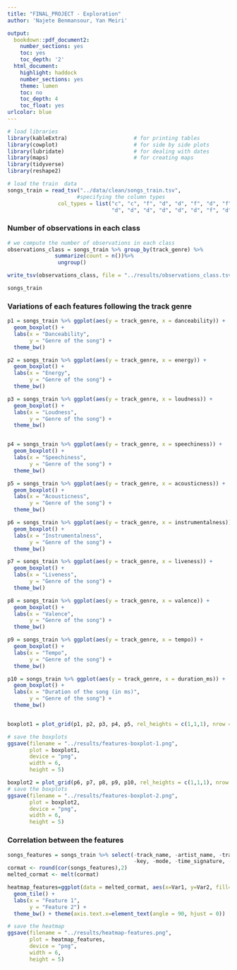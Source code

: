 ```yaml
---
title: "FINAL_PROJECT - Exploration"
author: 'Najete Benmansour, Yan Meiri'

output:
  bookdown::pdf_document2:
    number_sections: yes
    toc: yes
    toc_depth: '2'
  html_document:
    highlight: haddock
    number_sections: yes
    theme: lumen
    toc: no
    toc_depth: 4
    toc_float: yes
urlcolor: blue
---
```


```r
# load libraries
library(kableExtra)                     # for printing tables
library(cowplot)                        # for side by side plots
library(lubridate)                      # for dealing with dates
library(maps)                           # for creating maps
library(tidyverse)
library(reshape2)
```

```r
# load the train  data
songs_train = read_tsv("../data/clean/songs_train.tsv",
                      #specifying the column types
                col_types = list("c", "c", "f", "d", "d", "f", "d", "f",
                                 "d", "d", "d", "d", "d", "d", "f", "d", "f"))
```

### Number of observations in each class
```r
# we compute the number of observations in each class
observations_class = songs_train %>% group_by(track_genre) %>%
               summarize(count = n())%>%
                ungroup()
```
```r
write_tsv(observations_class, file = "../results/observations_class.tsv")
```
```r
songs_train
```

### Variations of each features following the track genre
```r
p1 = songs_train %>% ggplot(aes(y = track_genre, x = danceability)) + 
  geom_boxplot() + 
  labs(x = "Danceability",
       y = "Genre of the song") +
  theme_bw() 

p2 = songs_train %>% ggplot(aes(y = track_genre, x = energy)) + 
  geom_boxplot() + 
  labs(x = "Energy",
       y = "Genre of the song") +
  theme_bw() 

p3 = songs_train %>% ggplot(aes(y = track_genre, x = loudness)) + 
  geom_boxplot() + 
  labs(x = "Loudness",
       y = "Genre of the song") +
  theme_bw() 


p4 = songs_train %>% ggplot(aes(y = track_genre, x = speechiness)) + 
  geom_boxplot() + 
  labs(x = "Speechiness",
       y = "Genre of the song") +
  theme_bw() 

p5 = songs_train %>% ggplot(aes(y = track_genre, x = acousticness)) + 
  geom_boxplot() + 
  labs(x = "Acousticness",
       y = "Genre of the song") +
  theme_bw() 

p6 = songs_train %>% ggplot(aes(y = track_genre, x = instrumentalness)) + 
  geom_boxplot() + 
  labs(x = "Instrumentalness",
       y = "Genre of the song") +
  theme_bw() 

p7 = songs_train %>% ggplot(aes(y = track_genre, x = liveness)) + 
  geom_boxplot() + 
  labs(x = "Liveness",
       y = "Genre of the song") +
  theme_bw() 

p8 = songs_train %>% ggplot(aes(y = track_genre, x = valence)) + 
  geom_boxplot() + 
  labs(x = "Valence",
       y = "Genre of the song") +
  theme_bw() 

p9 = songs_train %>% ggplot(aes(y = track_genre, x = tempo)) + 
  geom_boxplot() + 
  labs(x = "Tempo",
       y = "Genre of the song") +
  theme_bw()

p10 = songs_train %>% ggplot(aes(y = track_genre, x = duration_ms)) + 
  geom_boxplot() + 
  labs(x = "Duration of the song (in ms)",
       y = "Genre of the song") +
  theme_bw()


boxplot1 = plot_grid(p1, p2, p3, p4, p5, rel_heights = c(1,1,1), nrow = 2)
```
```r
# save the boxplots
ggsave(filename = "../results/features-boxplot-1.png", 
       plot = boxplot1, 
       device = "png", 
       width = 6, 
       height = 5)
```

```r
boxplot2 = plot_grid(p6, p7, p8, p9, p10, rel_heights = c(1,1,1), nrow = 2)
# save the boxplots
ggsave(filename = "../results/features-boxplot-2.png", 
       plot = boxplot2, 
       device = "png", 
       width = 6, 
       height = 5)
```

### Correlation between the features
```r
songs_features = songs_train %>% select(-track_name, -artist_name, -track_genre,
                                        -key, -mode, -time_signature, -explicit)
cormat <- round(cor(songs_features),2)
melted_cormat <- melt(cormat)
```


```r
heatmap_features=ggplot(data = melted_cormat, aes(x=Var1, y=Var2, fill=value)) + 
  geom_tile() + 
  labs(x = "Feature 1",
       y = "Feature 2") +
  theme_bw() + theme(axis.text.x=element_text(angle = 90, hjust = 0))
```
```r
# save the heatmap
ggsave(filename = "../results/heatmap-features.png", 
       plot = heatmap_features, 
       device = "png", 
       width = 6, 
       height = 5)
```

